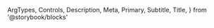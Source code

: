   ArgTypes,
  Controls,
  Description,
  Meta,
  Primary,
  Subtitle,
  Title,
} from '@storybook/blocks'


<Meta of={DropdownRadioItemStories} />

<Title />

<Subtitle />

<Description />

---

## Props

On top of all the props, attributes and event handler you can set on a
`<button />` element, the component accepts the following props:

<ArgTypes />

## Playground

<Primary />

<Controls />
